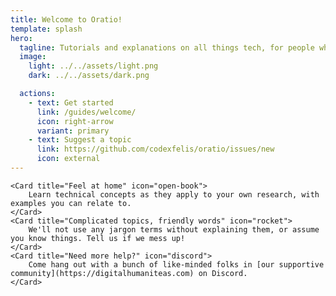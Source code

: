 ```yaml
---
title: Welcome to Oratio!
template: splash
hero:
  tagline: Tutorials and explanations on all things tech, for people who just need to get their research done
  image:
    light: ../../assets/light.png
    dark: ../../assets/dark.png

  actions:
    - text: Get started
      link: /guides/welcome/
      icon: right-arrow
      variant: primary
    - text: Suggest a topic
      link: https://github.com/codexfelis/oratio/issues/new
      icon: external
---
```




<CardGrid stagger>

	<Card title="Feel at home" icon="open-book">
		Learn technical concepts as they apply to your own research, with examples you can relate to.
	</Card>
	<Card title="Complicated topics, friendly words" icon="rocket">
		We'll not use any jargon terms without explaining them, or assume you know things. Tell us if we mess up!
	</Card>
	<Card title="Need more help?" icon="discord">
		Come hang out with a bunch of like-minded folks in [our supportive community](https://digitalhumaniteas.com) on Discord.
	</Card>
</CardGrid>
